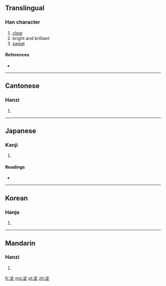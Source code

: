 ==Translingual==

===Han character===
{{Han char|rn=85|rad=水|as=06|sn=9|four=3111<sub>0</sub>|canj=水卜一心 (EYMP)}}

# [[clear]]
# bright and brilliant
# [[sweat]]

====References====
* {{Han ref|kx=0616.200|dkj=17297|dj=1011.030|hdz=31606.010|uh=6CDA|ud=27866|bh=CF75|bd=53109}}

----

==Cantonese==

===Hanzi===
{{yue-hanzi|jyut=|y=chi2}}

# {{defn|lang=yue|sort=水06}}

----

==Japanese==

===Kanji===
{{ja-kanji|grade=|rs=水06}}

# {{defn|lang=ja|sort=水06}}

====Readings====
* {{ja-readings|on=[[せい]] (sei), [[さい]] (sai), [[し]] (shi)|kun=[[きよい]] (kiyoi)}}

----

==Korean==

===Hanja===
{{ko-hanja|hangeul=자|eumhun=|rv=ja|mr=cha|y=ca}}

# {{defn|lang=ko|sort=水06}}

----

==Mandarin==

===Hanzi===
{{cmn-hanzi|pin=[[cǐ]] ([[ci3]]), [[fá]] ([[fa2]]), [[fán]] ([[fan2]]), [[fěng]] ([[feng3]])|wg=tz'u<sup>3</sup>, fa<sup>2</sup>, fan<sup>2</sup>, feng<sup>3</sup>}}

# {{defn|lang=cmn|sort=水06}}

[[fr:泚]]
[[mg:泚]]
[[pl:泚]]
[[zh:泚]]